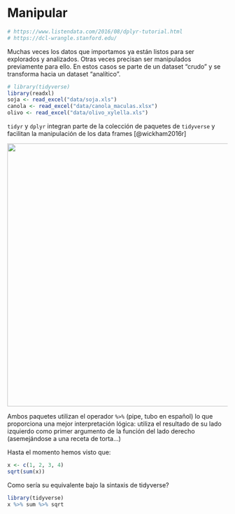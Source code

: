# Manipular

```r
# https://www.listendata.com/2016/08/dplyr-tutorial.html
# https://dcl-wrangle.stanford.edu/
```

Muchas veces los datos que importamos ya están listos para ser explorados y analizados. Otras veces precisan ser manipulados previamente para ello. En estos casos se parte de un dataset “crudo” y se transforma hacia un dataset "analítico". 

```r
# library(tidyverse)
library(readxl)
soja <- read_excel("data/soja.xls")
canola <- read_excel("data/canola_maculas.xlsx")
olivo <- read_excel("data/olivo_xylella.xls")
```


`tidyr` y `dplyr` integran parte de la colección de paquetes de `tidyverse` y facilitan la manipulación de los data frames [@wickham2016r] 

<center>
![](fig/tidyverse-hex.png){width=600px}
</center>

Ambos paquetes utilizan el operador `%>%` (pipe, tubo en español) lo que proporciona una mejor interpretación lógica: utiliza el resultado de su lado izquierdo como primer argumento de la función del lado derecho (asemejándose a una receta de torta...)

Hasta el momento hemos visto que:

```r
x <- c(1, 2, 3, 4)
sqrt(sum(x))
```

Como sería su equivalente bajo la sintaxis de tidyverse? 

```r
library(tidyverse)
x %>% sum %>% sqrt
```


